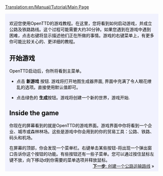 [[Translation:en/Manual/Tutorial/Main Page]]
{{en/Translation|origin= en/Manual/Tutorial/Main Page
|from  = en
|to    = zh
|Percentage =90
}}
{{en/Tabs|5|1
|en/教程|1. 开始<!--
-->|en/教程/公路运输|2. 公路运输<!--
-->|en/教程/铁路运输|3. 铁路运输<!--
-->|en/教程/航空运输|4. 航空运输<!--
-->|en/教程/结束语|5. 结束语}}
<div style="padding:.5em 1em 1em 1em; border-top:none; background-color:#f1f2fe; color:#000;">
{{en/教程}}
欢迎您使用OpenTTD的游戏教程。在这里，您将看到如何启动游戏，并成立公路及铁路路线。这个过程可能需要大约30分钟。如果您遇到在游戏中遇到困难，点击右键将显示描述他们正在所做的事情。游戏的右键菜单上，有更多你可能比较关心的、更详细的教程。
==开始游戏==
{{en/Phototable|[[File:en/Main menu new game.jpeg|主菜单]]|OpenTTD's 主菜单|center}}
OpenTTD启动后，你所将看到主菜单。


*点击 '''新游戏''' 按钮. 游戏将打开地图生成器界面, 界面中充满了令人眼花缭乱的选项。直接使用默认值即可。
{{en/Phototable|[[File:zh/Manual/Worldgenerationdialog.png|创建新的游戏]]|地图生成器. 在顶部的四个影像让你改变气候。我们将保留所有选项的方式是本教程.|center}}

*点击绿色的 '''生成'''按钮。游戏将创建一个新的世界，游戏开始.

==Inside the game==
{{en/Phototable|[[File:zh/Manual/Tutorial/Aftergamestart.png|新的游戏]]|新的游戏|right}}
你现在的屏幕看到的就是OpenTTD的游戏界面。游戏界面中你将看到一个企业、城市或森林林场。这些是游戏中你会用到的你的贸易工具：公路、铁路、码头和机场。

在屏幕的顶部，你会发现一个菜单栏。右键单击某些按钮-将出现一个弹出窗口告诉你这个按钮的功能。有些按钮还有一些子菜单。您可以通过按住鼠标左键不放，向下移动d到你需要的菜单选项并释放鼠标。
<br style="clear:both;">
<span style="float: right">[[en/教程/公路运输|'''下一步''': 创建一个公路运输路线]] &raquo;</span>
</div>